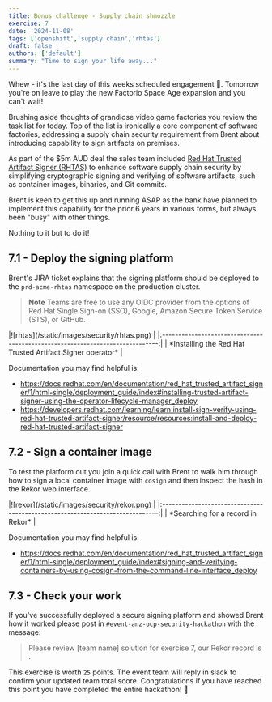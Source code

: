 ```yaml
---
title: Bonus challenge - Supply chain shmozzle
exercise: 7
date: '2024-11-08'
tags: ['openshift','supply chain','rhtas']
draft: false
authors: ['default']
summary: "Time to sign your life away..."
---
```



Whew - it's the last day of this weeks scheduled engagement 🥱. Tomorrow you're on leave to play the new Factorio Space Age expansion and you can't wait!

Brushing aside thoughts of grandiose video game factories you review the task list for today. Top of the list is ironically a core component of software factories, addressing a supply chain security requirement from Brent about introducing capability to sign artifacts on premises.

As part of the $5m AUD deal the sales team included [Red Hat Trusted Artifact Signer (RHTAS)](https://access.redhat.com/products/red-hat-trusted-artifact-signer) to enhance software supply chain security by simplifying cryptographic signing and verifying of software artifacts, such as container images, binaries, and Git commits.

Brent is keen to get this up and running ASAP as the bank have planned to implement this capability for the prior 6 years in various forms, but always been "busy" with other things.

Nothing to it but to do it!


## 7.1 - Deploy the signing platform

Brent's JIRA ticket explains that the signing platform should be deployed to the `prd-acme-rhtas` namespace on the production cluster.

> **Note** Teams are free to use any OIDC provider from the options of Red Hat Single Sign-on (SSO), Google, Amazon Secure Token Service (STS), or GitHub.

<Zoom>
|![rhtas](/static/images/security/rhtas.png)                                    | 
|:-----------------------------------------------------------------------------:|
| *Installing the Red Hat Trusted Artifact Signer operator*                     |
</Zoom>

Documentation you may find helpful is:

- https://docs.redhat.com/en/documentation/red_hat_trusted_artifact_signer/1/html-single/deployment_guide/index#installing-trusted-artifact-signer-using-the-operator-lifecycle-manager_deploy
- https://developers.redhat.com/learning/learn:install-sign-verify-using-red-hat-trusted-artifact-signer/resource/resources:install-and-deploy-red-hat-trusted-artifact-signer


## 7.2 - Sign a container image

To test the platform out you join a quick call with Brent to walk him through how to sign a local container image with `cosign` and then inspect the hash in the Rekor web interface. 

<Zoom>
|![rekor](/static/images/security/rekor.png)                                    | 
|:-----------------------------------------------------------------------------:|
| *Searching for a record in Rekor*                                             |
</Zoom>

Documentation you may find helpful is:

- https://docs.redhat.com/en/documentation/red_hat_trusted_artifact_signer/1/html-single/deployment_guide/index#signing-and-verifying-containers-by-using-cosign-from-the-command-line-interface_deploy


## 7.3 - Check your work

If you've successfully deployed a secure signing platform and showed Brent how it worked please post in `#event-anz-ocp-security-hackathon` with the message:

> Please review [team name] solution for exercise 7, our Rekor record is <url>.

This exercise is worth `25` points. The event team will reply in slack to confirm your updated team total score. Congratulations if you have reached this point you have completed the entire hackathon! 🎉 
